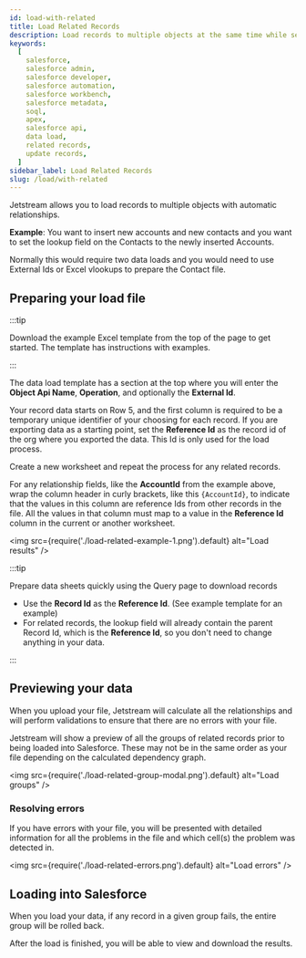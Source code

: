 ```yaml
---
id: load-with-related
title: Load Related Records
description: Load records to multiple objects at the same time while setting relationships between records.
keywords:
  [
    salesforce,
    salesforce admin,
    salesforce developer,
    salesforce automation,
    salesforce workbench,
    salesforce metadata,
    soql,
    apex,
    salesforce api,
    data load,
    related records,
    update records,
  ]
sidebar_label: Load Related Records
slug: /load/with-related
---
```


Jetstream allows you to load records to multiple objects with automatic relationships.

**Example**: You want to insert new accounts and new contacts and you want to set the lookup field on the Contacts to the newly inserted Accounts.

Normally this would require two data loads and you would need to use External Ids or Excel vlookups to prepare the Contact file.

## Preparing your load file

:::tip

Download the example Excel template from the top of the page to get started. The template has instructions with examples.

:::

The data load template has a section at the top where you will enter the **Object Api Name**, **Operation**, and optionally the **External Id**.

Your record data starts on Row 5, and the first column is required to be a temporary unique identifier of your choosing for each record. If you are exporting data as a starting point, set the **Reference Id** as the record id of the org where you exported the data. This Id is only used for the load process.

Create a new worksheet and repeat the process for any related records.

For any relationship fields, like the **AccountId** from the example above, wrap the column header in curly brackets, like this `{AccountId}`, to indicate that the values in this column are reference Ids from other records in the file. All the values in that column must map to a value in the **Reference Id** column in the current or another worksheet.

<img src={require('./load-related-example-1.png').default} alt="Load results" />

:::tip

Prepare data sheets quickly using the Query page to download records

- Use the **Record Id** as the **Reference Id**. (See example template for an example)
- For related records, the lookup field will already contain the parent Record Id, which is the **Reference Id**, so you don't need to change anything in your data.

:::

## Previewing your data

When you upload your file, Jetstream will calculate all the relationships and will perform validations to ensure that there are no errors with your file.

Jetstream will show a preview of all the groups of related records prior to being loaded into Salesforce. These may not be in the same order as your file depending on the calculated dependency graph.

<img src={require('./load-related-group-modal.png').default} alt="Load groups" />

### Resolving errors

If you have errors with your file, you will be presented with detailed information for all the problems in the file and which cell(s) the problem was detected in.

<img src={require('./load-related-errors.png').default} alt="Load errors" />

## Loading into Salesforce

When you load your data, if any record in a given group fails, the entire group will be rolled back.

After the load is finished, you will be able to view and download the results.

